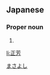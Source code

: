 ==Japanese==
{{ja-kanjitab|正|芳}}

===Proper noun===
{{ja-pos|proper|まさよし}}

# {{given name|male|lang=ja}}

[[Category:Japanese male given names|まさよし]]

[[li:正芳]]